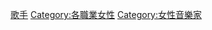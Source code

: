 {{Commonscat|Female vocalists}}

[[Category:歌手|]]
[[Category:各職業女性|Category:各職業女性]]
[[Category:女性音樂家|Category:女性音樂家]]